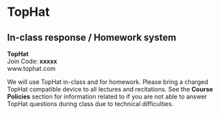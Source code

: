 # TopHat

## In-class response / Homework system


**TopHat**  
Join Code: **xxxxx**  
www.tophat.com  


We will use TopHat in-class and for homework.  Please bring a charged TopHat compatible device to all lectures and recitations.  See the **Course Policies** section for information related to if you are not able to answer TopHat questions during class due to technical difficulties.  
